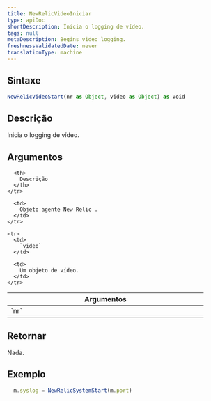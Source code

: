```yaml
---
title: NewRelicVideoIniciar
type: apiDoc
shortDescription: Inicia o logging de vídeo.
tags: null
metaDescription: Begins video logging.
freshnessValidatedDate: never
translationType: machine
---
```


## Sintaxe

```js
NewRelicVideoStart(nr as Object, video as Object) as Void
```

## Descrição

Inicia o logging de vídeo.

## Argumentos

<table>
  <thead>
    <tr>
      <th width="25%">
        Argumentos
      </th>

      <th>
        Descrição
      </th>
    </tr>
  </thead>

  <tbody>
    <tr>
      <td>
        `nr`
      </td>

      <td>
        Objeto agente New Relic .
      </td>
    </tr>

    <tr>
      <td>
        `video`
      </td>

      <td>
        Um objeto de vídeo.
      </td>
    </tr>
  </tbody>
</table>

## Retornar

Nada.

## Exemplo

```js
  m.syslog = NewRelicSystemStart(m.port)
```